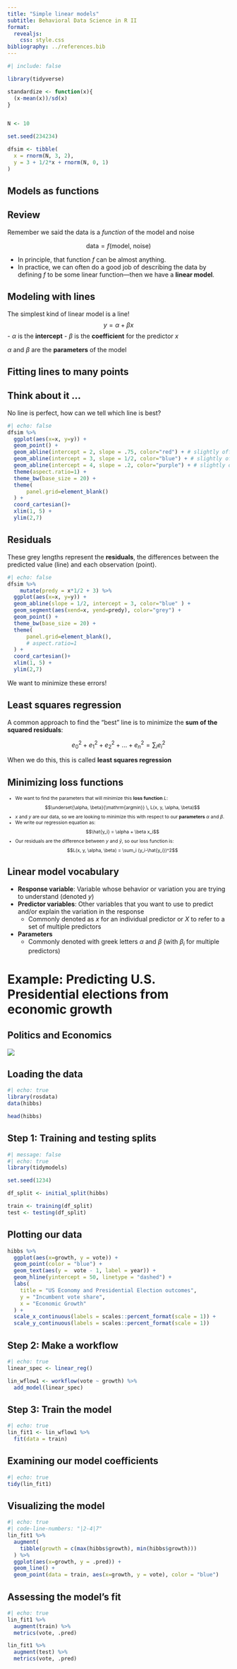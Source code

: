 ```yaml
---
title: "Simple linear models"
subtitle: Behavioral Data Science in R II
format: 
  revealjs:
    css: style.css
bibliography: ../references.bib
---
```


```r
#| include: false

library(tidyverse)

standardize <- function(x){
  (x-mean(x))/sd(x)
}


N <- 10

set.seed(234234)

dfsim <- tibble(
  x = rnorm(N, 3, 2),
  y = 3 + 1/2*x + rnorm(N, 0, 1)
)
```


## Models as functions

::: {.callout-caution icon="false"}
## Review
Remember we said the data is a _function_ of the model and noise

$$\text{data} = f(\text{model, noise})$$
:::

::: {.fragment}
- In principle, that function $f$ can be almost anything. 
- In practice, we can often do a good job of describing the data by defining $f$ to be some linear function---then we have a __linear model__.
::: 

## Modeling with lines

The simplest kind of linear model is a line!
$$ y = \alpha + \beta x$$
- $\alpha$ is the __intercept__
- $\beta$ is the __coefficient__ for the predictor $x$

$\alpha$ and $\beta$ are the __parameters__ of the model


## Fitting lines to many points

::: {.callout-note}
## Think about it ...
No line is perfect, how can we tell which line is best?
:::

```r
#| echo: false
dfsim %>% 
  ggplot(aes(x=x, y=y)) + 
  geom_point() +
  geom_abline(intercept = 2, slope = .75, color="red") + # slightly off
  geom_abline(intercept = 3, slope = 1/2, color="blue") + # slightly off
  geom_abline(intercept = 4, slope = .2, color="purple") + # slightly off
  theme(aspect.ratio=1) +
  theme_bw(base_size = 20) +
  theme(
      panel.grid=element_blank()
  ) +
  coord_cartesian()+
  xlim(1, 5) +
  ylim(2,7)
```

## Residuals

These grey lengths represent the __residuals__, the differences between the predicted value (line) and each observation (point).

```r
#| echo: false
dfsim %>% 
    mutate(predy = x*1/2 + 3) %>% 
  ggplot(aes(x=x, y=y)) +
  geom_abline(slope = 1/2, intercept = 3, color="blue" ) +
  geom_segment(aes(xend=x, yend=predy), color="grey") +
  geom_point() +
  theme_bw(base_size = 20) +
  theme(
      panel.grid=element_blank(),
      # aspect.ratio=1
  ) +
  coord_cartesian()+
  xlim(1, 5) +
  ylim(2,7)

```

We want to minimize these errors!

## Least squares regression

A common approach to find the "best" line is to minimize the __sum of the squared residuals__:

$$ e_0^2 + e_1^2 + e_2^2 + ... + e_n^2 = \sum_i e_i^2$$

When we do this, this is called __least squares regression__

## Minimizing loss functions

::: {style="font-size: 75%;"}
- We want to find the parameters that will minimize this __loss function__ $L$:  
$$\underset{\alpha, \beta}{\mathrm{argmin}} \, L(x, y, \alpha, \beta)$$ 
- $x$ and $y$ are our data, so we are looking to minimize this with respect to our __parameters__ $\alpha$ and $\beta$. 
- We write our regression equation as:  
$$\hat{y_i} = \alpha + \beta x_i$$
- Our residuals are the difference between $y$ and $\hat{y}$, so our loss function is:  
$$L(x, y, \alpha, \beta) = \sum_i (y_i-\hat{y_i})^2$$
:::

## Linear model vocabulary

- __Response variable__: Variable whose behavior or variation you are trying to understand (denoted $y$)
- __Predictor variables__: Other variables that you want to use to predict and/or explain the variation in the response
  - Commonly denoted as $x$ for an individual predictor or $X$ to refer to a set of multiple predictors
- __Parameters__
  - Commonly denoted with greek letters $\alpha$ and $\beta$ (with $\beta_i$ for multiple predictors)


# Example: Predicting U.S. Presidential elections from economic growth

## Politics and Economics

![](../imgs/its-the-economy-stupid-james-carville-rent-home-own.webp)

## Loading the data

```r
#| echo: true
library(rosdata)
data(hibbs)

head(hibbs)
```

## Step 1: Training and testing splits

```r
#| message: false
#| echo: true
library(tidymodels)

set.seed(1234)

df_split <- initial_split(hibbs)

train <- training(df_split)
test <- testing(df_split)
```

## Plotting our data

```r
hibbs %>% 
  ggplot(aes(x=growth, y = vote)) +
  geom_point(color = "blue") +
  geom_text(aes(y =  vote - 1, label = year)) +
  geom_hline(yintercept = 50, linetype = "dashed") +
  labs(
    title = "US Economy and Presidential Election outcomes",
    y = "Incumbent vote share",
    x = "Economic Growth"
  ) +
  scale_x_continuous(labels = scales::percent_format(scale = 1)) +
  scale_y_continuous(labels = scales::percent_format(scale = 1))
```

## Step 2: Make a workflow

```r
#| echo: true
linear_spec <- linear_reg()

lin_wflow1 <- workflow(vote ~ growth) %>% 
  add_model(linear_spec)
```

## Step 3: Train the model

```r
#| echo: true
lin_fit1 <- lin_wflow1 %>% 
  fit(data = train)
```

## Examining our model coefficients

```r
#| echo: true
tidy(lin_fit1)
```

## Visualizing the model

```r
#| echo: true
#| code-line-numbers: "|2-4|7"
lin_fit1 %>% 
  augment(
    tibble(growth = c(max(hibbs$growth), min(hibbs$growth)))
  ) %>% 
  ggplot(aes(x=growth, y = .pred)) +
  geom_line() +
  geom_point(data = train, aes(x=growth, y = vote), color = "blue")
```


## Assessing the model's fit

```r
#| echo: true
lin_fit1 %>% 
  augment(train) %>% 
  metrics(vote, .pred)

lin_fit1 %>% 
  augment(test) %>% 
  metrics(vote, .pred)
```

